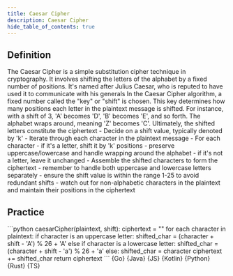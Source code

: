 ```yaml
---
title: Caesar Cipher
description: Caesar Cipher
hide_table_of_contents: true
---
```





## Definition

<Tabs>
  <TabItem value="definition" label="Definition">
    The Caesar Cipher is a simple substitution cipher technique in cryptography. It involves shifting the letters of the alphabet by a fixed number of positions. It's named after Julius Caesar, who is reputed to have used it to communicate with his generals
  </TabItem>
  <TabItem value="how" label="Explanation">
    In the Caesar Cipher algorithm, a fixed number called the "key" or "shift" is chosen. This key determines how many positions each letter in the plaintext message is shifted. For instance, with a shift of 3, 'A' becomes 'D', 'B' becomes 'E', and so forth. The alphabet wraps around, meaning 'Z' becomes 'C'. Ultimately, the shifted letters constitute the ciphertext
  </TabItem>
  <TabItem value="guidance" label="Guidance">
    - Decide on a shift value, typically denoted by 'k'
    - Iterate through each character in the plaintext message
    - For each character
      - if it's a letter, shift it by 'k' positions
      - preserve uppercase/lowercase and handle wrapping around the alphabet
      - if it's not a letter, leave it unchanged
    - Assemble the shifted characters to form the ciphertext
  </TabItem>
  <TabItem value="tips" label="Tips">
    - remember to handle both uppercase and lowercase letters separately
    - ensure the shift value is within the range 1-25 to avoid redundant shifts
    - watch out for non-alphabetic characters in the plaintext and maintain their positions in the ciphertext
  </TabItem>
</Tabs>

## Practice

<Tabs>
  <TabItem value="practice" label="Practice">
    ```python
    caesarCipher(plaintext, shift):
      ciphertext = ""
      for each character in plaintext:
        if character is an uppercase letter:
          shifted_char = (character + shift - 'A') % 26 + 'A'
        else if character is a lowercase letter:
          shifted_char = (character + shift - 'a') % 26 + 'a'
        else:
          shifted_char = character
        ciphertext += shifted_char
      return ciphertext
    ```
  </TabItem>
  <TabItem value="solution" label="Solution">
    <Tabs queryString="code">
      <TabItem
        value="go"
        label=""
        attributes={{ title: "Go Lang", className: "code_lang go m" }}
      >
        <CodeBlock language="go">{Go}</CodeBlock>
      </TabItem>
      <TabItem
        value="java"
        label=""
        attributes={{ title: "Java", className: "code_lang java m" }}
      >
        <CodeBlock language="java">{Java}</CodeBlock>
      </TabItem>
      <TabItem
        value="js"
        label=""
        attributes={{ title: "JavaScript", className: "code_lang js m" }}
      >
        <CodeBlock language="js">{JS}</CodeBlock>
      </TabItem>
      <TabItem
        value="kotlin"
        label=""
        attributes={{ title: "Kotlin", className: "code_lang kotlin m" }}
      >
        <CodeBlock language="kotlin">{Kotlin}</CodeBlock>
      </TabItem>
      <TabItem
        value="python"
        label=""
        attributes={{ title: "Python", className: "code_lang python m" }}
      >
        <CodeBlock language="python">{Python}</CodeBlock>
      </TabItem>
      <TabItem
        value="rust"
        label=""
        attributes={{ title: "Rust", className: "code_lang rust m" }}
      >
        <CodeBlock language="rust">{Rust}</CodeBlock>
      </TabItem>
      <TabItem
        value="ts"
        label=""
        attributes={{ title: "TypeScript", className: "code_lang ts m" }}
      >
        <CodeBlock language="ts">{TS}</CodeBlock>
      </TabItem>
    </Tabs>
  </TabItem>
</Tabs>
